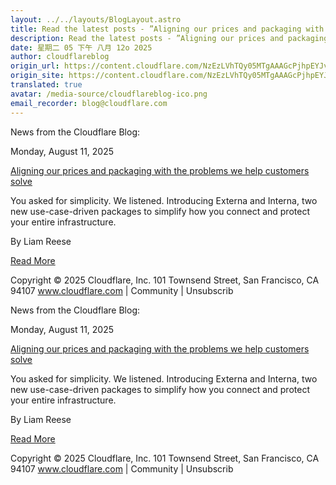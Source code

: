 ```yaml
---
layout: ../../layouts/BlogLayout.astro
title: Read the latest posts - ”Aligning our prices and packaging with the problems we help customers solve”
description: Read the latest posts - ”Aligning our prices and packaging with the problems we help customers solve”
date: 星期二 05 下午 八月 12o 2025
author: cloudflareblog
origin_url: https://content.cloudflare.com/NzEzLVhTQy05MTgAAAGcPjhpEYJvsm7DS9Tr01tUAYYo8v5CqI0vVrVc82IbKWSn-zzDKiTk5VYgWwc6GU4U07Orsek=
origin_site: https://content.cloudflare.com/NzEzLVhTQy05MTgAAAGcPjhpEYJvsm7DS9Tr01tUAYYo8v5CqI0vVrVc82IbKWSn-zzDKiTk5VYgWwc6GU4U07Orsek=
translated: true
avatar: /media-source/cloudflareblog-ico.png
email_recorder: blog@cloudflare.com
---
```



<Reference client:only="react" title="Read the latest posts - ”Aligning our prices and packaging with the problems we help customers solve”" url="https://content.cloudflare.com/NzEzLVhTQy05MTgAAAGcPjhpEYJvsm7DS9Tr01tUAYYo8v5CqI0vVrVc82IbKWSn-zzDKiTk5VYgWwc6GU4U07Orsek=" />

<Detail client:only="react">
	News from the Cloudflare Blog:

Monday, August 11, 2025

[Aligning our prices and packaging with the problems we help customers solve](https://content.cloudflare.com/NzEzLVhTQy05MTgAAAGcPjhpEYJvsm7DS9Tr01tUAYYo8v5CqI0vVrVc82IbKWSn-zzDKiTk5VYgWwc6GU4U07Orsek=)

You asked for simplicity. We listened. Introducing Externa and Interna, two new use-case-driven packages to simplify how you connect and protect your entire infrastructure.

By Liam Reese

[Read More](https://content.cloudflare.com/NzEzLVhTQy05MTgAAAGcPjhpEYJvsm7DS9Tr01tUAYYo8v5CqI0vVrVc82IbKWSn-zzDKiTk5VYgWwc6GU4U07Orsek=)

Copyright © 2025 Cloudflare, Inc. 101 Townsend Street, San Francisco, CA 94107 www.cloudflare.com | Community | Unsubscrib
</Detail>

News from the Cloudflare Blog:

Monday, August 11, 2025

[Aligning our prices and packaging with the problems we help customers solve](https://content.cloudflare.com/NzEzLVhTQy05MTgAAAGcPjhpEYJvsm7DS9Tr01tUAYYo8v5CqI0vVrVc82IbKWSn-zzDKiTk5VYgWwc6GU4U07Orsek=)

You asked for simplicity. We listened. Introducing Externa and Interna, two new use-case-driven packages to simplify how you connect and protect your entire infrastructure.

By Liam Reese

[Read More](https://content.cloudflare.com/NzEzLVhTQy05MTgAAAGcPjhpEYJvsm7DS9Tr01tUAYYo8v5CqI0vVrVc82IbKWSn-zzDKiTk5VYgWwc6GU4U07Orsek=)

Copyright © 2025 Cloudflare, Inc. 101 Townsend Street, San Francisco, CA 94107 www.cloudflare.com | Community | Unsubscrib


